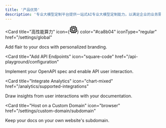 ```yaml
---
title: '产品优势'
description: '专业大模型定制平台提供一站式AI专业大模型定制能力，以满足企业的业务需求，助力企业快速构建领先竞争力。'
---
```


<CardGroup>

<Card 
  title="高性能算力" 
  icon={<svg t="1703571821343" class="icon" viewBox="0 0 1024 1024" version="1.1" xmlns="http://www.w3.org/2000/svg" p-id="6964" width="24" height="24"><path d="M981.204179 558.045503c23.597696 0 42.69583-19.098135 42.695831-42.69583s-19.098135-42.69583-42.695831-42.695831h-70.893077v-127.987501h70.893077c23.597696 0 42.69583-19.098135 42.695831-42.69583s-19.098135-42.69583-42.695831-42.695831h-70.893077v-42.69583c0-47.095401-38.19627-85.291671-85.29167-85.291671h-43.395762c0.09999-1.199883 0.699932-2.199785 0.699931-3.399668V42.69583c0-23.597696-19.098135-42.69583-42.69583-42.69583S696.93194 19.098135 696.93194 42.69583V127.987501c0 1.199883 0.599941 2.199785 0.699932 3.399668H568.344498c0.09999-1.199883 0.699932-2.199785 0.699931-3.399668V42.69583C569.044429 19.098135 549.946294 0 526.448589 0c-23.597696 0-42.69583 19.098135-42.69583 42.69583V127.987501c0 1.199883 0.599941 2.199785 0.699931 3.399668H355.065326c0.09999-1.199883 0.699932-2.199785 0.699931-3.399668V42.69583c0-23.597696-19.098135-42.69583-42.69583-42.69583s-42.69583 19.098135-42.695831 42.69583V127.987501c0 1.199883 0.599941 2.199785 0.699932 3.399668h-43.395762c-47.095401 0-85.291671 38.19627-85.291671 85.291671v45.595547c-4.599551-1.699834-9.299092-2.899717-14.498584-2.899717H42.69583C19.098135 259.37467 0 278.472805 0 302.070501s19.098135 42.69583 42.69583 42.69583H127.987501c5.099502 0 9.899033-1.299873 14.498584-2.899716v133.786934c-4.599551-1.699834-9.299092-2.899717-14.498584-2.899716H42.69583c-23.597696 0-42.69583 18.998145-42.69583 42.59584s19.098135 42.69583 42.69583 42.69583H127.987501c5.099502 0 9.899033-1.299873 14.498584-2.899716V688.932721c-4.599551-1.699834-9.299092-2.899717-14.498584-2.899716H42.69583C19.098135 686.033005 0 705.13114 0 728.728835s19.098135 42.69583 42.69583 42.695831H127.987501c5.099502 0 9.899033-1.299873 14.498584-2.899717v45.595547c0 47.095401 38.19627 85.291671 85.291671 85.291671h42.695831v81.892003c0 23.597696 19.098135 42.69583 42.69583 42.69583s42.69583-19.098135 42.695831-42.69583v-81.892003h127.987501v81.892003c0 23.597696 19.098135 42.69583 42.69583 42.69583s42.69583-19.098135 42.695831-42.69583v-81.892003h127.987501v81.892003c0 23.597696 19.098135 42.69583 42.69583 42.69583s42.69583-19.098135 42.695831-42.69583v-81.892003h42.69583c47.095401 0 85.291671-38.19627 85.291671-85.291671v-42.69583h70.893077c23.597696 0 42.69583-19.098135 42.69583-42.695831s-19.098135-42.69583-42.69583-42.69583h-70.893077v-127.987502h70.593106z m-156.184747 255.975003H227.777756V216.77883h597.241676v597.241676z" p-id="6965"></path><path d="M398.461088 728.728835h255.975002c47.095401 0 85.291671-38.19627 85.291671-85.291671v-255.975002c0-47.095401-38.19627-85.291671-85.291671-85.291671h-255.975002c-47.095401 0-85.291671 38.19627-85.291671 85.291671v255.975002c-0.09999 47.095401 38.09628 85.291671 85.291671 85.291671z m0-341.366663h255.975002v255.975002h-255.975002v-255.975002z" p-id="6966"></path></svg>} 
  color="#ca8b04"
  iconType="regular"
  href="/settings/global"
>
  Add flair to your docs with personalized branding.
</Card>

<Card
  title="Add API Endpoints"
  icon="square-code"
  href="/api-playground/configuration"
>
  Implement your OpenAPI spec and enable API user interaction.
</Card>

<Card
  title="Integrate Analytics"
  icon="chart-mixed"
  href="/analytics/supported-integrations"
>
  Draw insights from user interactions with your documentation.
</Card>

<Card
  title="Host on a Custom Domain"
  icon="browser"
  href="/settings/custom-domain/subdomain"
>
  Keep your docs on your own website's subdomain.
</Card>

</CardGroup>